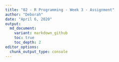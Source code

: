 ```yaml
---
title: "02 - R Programming - Week 3 - Assignment"
author: "Deborah"
date: "April 6, 2020"
output:
  md_document:
    variant: markdown_github
    toc: true
    toc_depth: 2
editor_options:
  chunk_output_type: console
---
```



